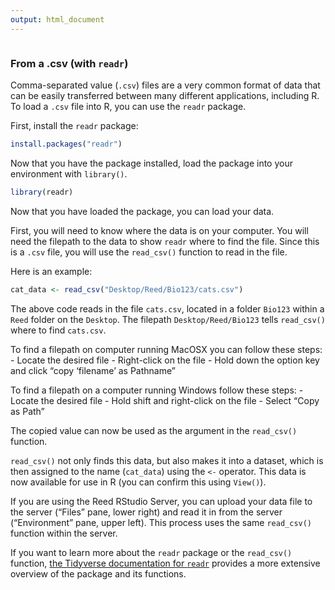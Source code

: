 ```yaml
---
output: html_document
---
```


```r

```

### From a .csv (with `readr`)

Comma-separated value (`.csv`) files are a very common format of data that can be easily transferred between many different applications, including R. To load a `.csv` file into R, you can use the `readr` package.

First, install the `readr` package:

```r
install.packages("readr")
```

Now that you have the package installed, load the package into your environment with `library()`.

```r
library(readr)
```

Now that you have loaded the package, you can load your data.

First, you will need to know where the data is on your computer. You will need the filepath to the data to show `readr` where to find the file. Since this is a `.csv` file, you will use the `read_csv()` function to read in the file.

Here is an example:

```r
cat_data <- read_csv("Desktop/Reed/Bio123/cats.csv")
```

The above code reads in the file `cats.csv`, located in a folder `Bio123` within a `Reed` folder on the `Desktop`. The filepath `Desktop/Reed/Bio123` tells `read_csv()` where to find `cats.csv`. 

To find a filepath on computer running MacOSX you can follow these steps:
  - Locate the desired file
  - Right-click on the file
  - Hold down the option key and click "copy 'filename' as Pathname"
  
To find a filepath on a computer running Windows follow these steps:
  - Locate the desired file
  - Hold shift and right-click on the file
  - Select "Copy as Path"
  
The copied value can now be used as the argument in the `read_csv()` function.

`read_csv()` not only finds this data, but also makes it into a dataset, which is then assigned to the name (`cat_data`) using the `<-` operator. This data is now available for use in R (you can confirm this using `View()`).

If you are using the Reed RStudio Server, you can upload your data file to the server ("Files" pane, lower right) and read it in from the server ("Environment" pane, upper left). This process uses the same `read_csv()` function within the server.

If you want to learn more about the `readr` package or the `read_csv()` function, [the Tidyverse documentation for `readr`](https://readr.tidyverse.org/) provides a more extensive overview of the package and its functions.